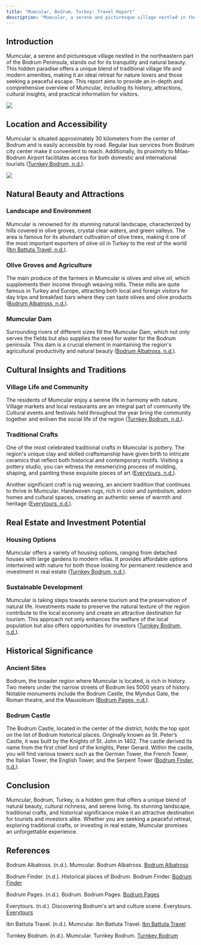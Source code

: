 ```yaml
---
title: "Mumcular, Bodrum, Turkey: Travel Report"
description: "Mumcular, a serene and picturesque village nestled in the northeastern part of the Bodrum Peninsula, stands out for its tranquility and natural beauty. "
---
```


## Introduction

Mumcular, a serene and picturesque village nestled in the northeastern part of the Bodrum Peninsula, stands out for its tranquility and natural beauty. This hidden paradise offers a unique blend of traditional village life and modern amenities, making it an ideal retreat for nature lovers and those seeking a peaceful escape. This report aims to provide an in-depth and comprehensive overview of Mumcular, including its history, attractions, cultural insights, and practical information for visitors.

![](/0ddb5b34-a606-4acd-bff2-62da94b65e98.png)

## Location and Accessibility

Mumcular is situated approximately 30 kilometers from the center of Bodrum and is easily accessible by road. Regular bus services from Bodrum city center make it convenient to reach. Additionally, its proximity to Milas-Bodrum Airport facilitates access for both domestic and international tourists ([Turnkey Bodrum, n.d.](https://www.turnkeybodrum.com/en/location/mumcular)).

![](/c4827f1d-262e-4d4f-8a0d-f5574635d508.png)

## Natural Beauty and Attractions

### Landscape and Environment

Mumcular is renowned for its stunning natural landscape, characterized by hills covered in olive groves, crystal clear waters, and green valleys. The area is famous for its abundant cultivation of olive trees, making it one of the most important exporters of olive oil in Turkey to the rest of the world ([Ibn Battuta Travel, n.d.](https://en.ibnbattutatravel.com/place/mumcular/)).

### Olive Groves and Agriculture

The main produce of the farmers in Mumcular is olives and olive oil, which supplements their income through weaving mills. These mills are quite famous in Turkey and Europe, attracting both local and foreign visitors for day trips and breakfast bars where they can taste olives and olive products ([Bodrum Albatross, n.d.](https://bodrum-albatross.com/en/bodrum-regions/mumcular.html)).

### Mumcular Dam

Surrounding rivers of different sizes fill the Mumcular Dam, which not only serves the fields but also supplies the need for water for the Bodrum peninsula. This dam is a crucial element in maintaining the region's agricultural productivity and natural beauty ([Bodrum Albatross, n.d.](https://bodrum-albatross.com/en/bodrum-regions/mumcular.html)).

## Cultural Insights and Traditions

### Village Life and Community

The residents of Mumcular enjoy a serene life in harmony with nature. Village markets and local restaurants are an integral part of community life. Cultural events and festivals held throughout the year bring the community together and enliven the social life of the region ([Turnkey Bodrum, n.d.](https://www.turnkeybodrum.com/en/location/mumcular)).

### Traditional Crafts

One of the most celebrated traditional crafts in Mumcular is pottery. The region's unique clay and skilled craftsmanship have given birth to intricate ceramics that reflect both historical and contemporary motifs. Visiting a pottery studio, you can witness the mesmerizing process of molding, shaping, and painting these exquisite pieces of art ([Everytours, n.d.](https://everytours.com/blog/cappadocia/discovering-bodrums-art-and-culture-scene)).

Another significant craft is rug weaving, an ancient tradition that continues to thrive in Mumcular. Handwoven rugs, rich in color and symbolism, adorn homes and cultural spaces, creating an authentic sense of warmth and heritage ([Everytours, n.d.](https://everytours.com/blog/cappadocia/discovering-bodrums-art-and-culture-scene)).

## Real Estate and Investment Potential

### Housing Options

Mumcular offers a variety of housing options, ranging from detached houses with large gardens to modern villas. It provides affordable options intertwined with nature for both those looking for permanent residence and investment in real estate ([Turnkey Bodrum, n.d.](https://www.turnkeybodrum.com/en/location/mumcular)).

### Sustainable Development

Mumcular is taking steps towards serene tourism and the preservation of natural life. Investments made to preserve the natural texture of the region contribute to the local economy and create an attractive destination for tourism. This approach not only enhances the welfare of the local population but also offers opportunities for investors ([Turnkey Bodrum, n.d.](https://www.turnkeybodrum.com/en/location/mumcular)).

## Historical Significance

### Ancient Sites

Bodrum, the broader region where Mumcular is located, is rich in history. Two meters under the narrow streets of Bodrum lies 5000 years of history. Notable monuments include the Bodrum Castle, the Myndus Gate, the Roman theatre, and the Mausoleum ([Bodrum Pages, n.d.](https://www.bodrumpages.com/English/)).

### Bodrum Castle

The Bodrum Castle, located in the center of the district, holds the top spot on the list of Bodrum historical places. Originally known as St. Peter’s Castle, it was built by the Knights of St. John in 1402. The castle derived its name from the first chief lord of the knights, Peter Gerard. Within the castle, you will find various towers such as the German Tower, the French Tower, the Italian Tower, the English Tower, and the Serpent Tower ([Bodrum Finder, n.d.](https://www.bodrumfinder.com/en/historical-places-of-bodrum/)).

## Conclusion

Mumcular, Bodrum, Turkey, is a hidden gem that offers a unique blend of natural beauty, cultural richness, and serene living. Its stunning landscape, traditional crafts, and historical significance make it an attractive destination for tourists and investors alike. Whether you are seeking a peaceful retreat, exploring traditional crafts, or investing in real estate, Mumcular promises an unforgettable experience.

## References

Bodrum Albatross. (n.d.). Mumcular. Bodrum Albatross. [Bodrum Albatross](https://bodrum-albatross.com/en/bodrum-regions/mumcular.html)

Bodrum Finder. (n.d.). Historical places of Bodrum. Bodrum Finder. [Bodrum Finder](https://www.bodrumfinder.com/en/historical-places-of-bodrum/)

Bodrum Pages. (n.d.). Bodrum. Bodrum Pages. [Bodrum Pages](https://www.bodrumpages.com/English/)

Everytours. (n.d.). Discovering Bodrum's art and culture scene. Everytours. [Everytours](https://everytours.com/blog/cappadocia/discovering-bodrums-art-and-culture-scene)

Ibn Battuta Travel. (n.d.). Mumcular. Ibn Battuta Travel. [Ibn Battuta Travel](https://en.ibnbattutatravel.com/place/mumcular/)

Turnkey Bodrum. (n.d.). Mumcular. Turnkey Bodrum. [Turnkey Bodrum](https://www.turnkeybodrum.com/en/location/mumcular)